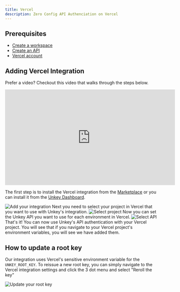 ```yaml
---
title: Vercel
description: Zero Config API Authenciation on Vercel
---
```



## Prerequisites

- [Create a workspace](/quickstart/onboarding#2-create-your-first-workspace)
- [Create an API](/quickstart/onboarding#2-create-your-first-api)
- [Vercel account](https://vercel.com/signup)


## Adding Vercel Integration

Prefer a video? Checkout this video that walks through the steps below.
<div className="flex justify-center align-center">
<iframe width="560" height="315" src="https://www.youtube-nocookie.com/embed/fDKkicMZiCc?si=ksblX5j1-OUvNLpf&amp;controls=0" title="YouTube video player" frameBorder="0" allow="accelerometer; autoplay; clipboard-write; encrypted-media; gyroscope; picture-in-picture; web-share" allowFullscreen></iframe>
</div>
<Steps >
<Step titleSize="h3" title="Install" stepNumber={1}>

The first step is to install the Vercel integration from the [Marketplace](https://vercel.com/integrations/unkey) or you can install it from the [Unkey Dashboard](https://unkey.dev/app/settings/vercel).
<Frame caption="Add integration">
  <img src="/images/add-integration.png" alt="Add your integration"/>
</Frame>
</Step>
<Step titleSize="h3" title="Select project" stepNumber={2}>
 Next you need to select your project in Vercel that you want to use with Unkey's integration.
<Frame caption="Select project">
  <img src="/images/select-project.png" alt="Select project"/>
</Frame>
</Step>
<Step titleSize="h3" title="Select API" stepNumber={3}>
 Now you can set the Unkey API you want to use for each environment in Vercel.
<Frame caption="Select API">
  <img src="/images/select-api.png" alt="Select API"/>
</Frame>
</Step>
<Step titleSize="h3" title="Integration complete" stepNumber={4}>
That's it! You can now use Unkey's API authentication with your Vercel project. You will see that if you navigate to your Vercel project's environment variables, you will see we have added them.
</Step>
</Steps>

## How to update a root key

Our integration uses Vercel's sensitive environment variable for the `UNKEY_ROOT_KEY`. To reissue a new root key, you can simply navigate to the Vercel integration settings and click the 3 dot menu and select "Reroll the key"

<Frame caption="Update your root key">
  <img src="/images/reroll-key.png" alt="Update your root key"/>
</Frame>